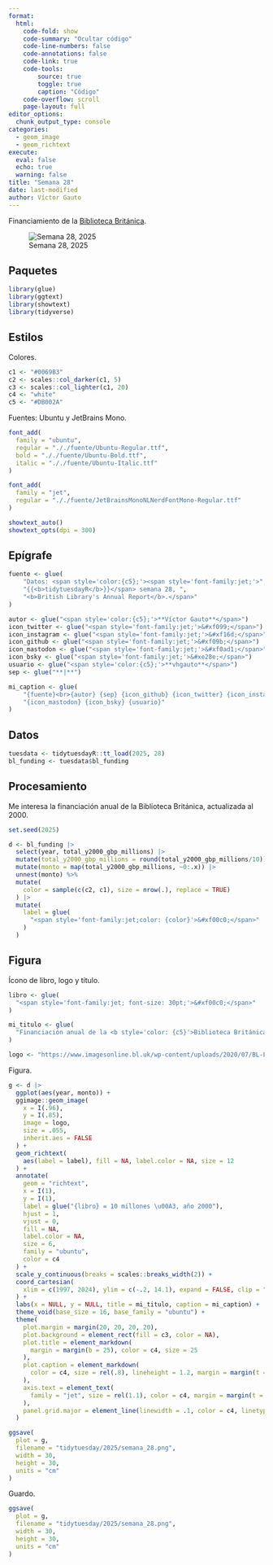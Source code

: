 ```yaml
---
format:
  html:
    code-fold: show
    code-summary: "Ocultar código"
    code-line-numbers: false
    code-annotations: false
    code-link: true
    code-tools:
        source: true
        toggle: true
        caption: "Código"
    code-overflow: scroll
    page-layout: full
editor_options:
  chunk_output_type: console
categories:
  - geom_image
  - geom_richtext
execute:
  eval: false
  echo: true
  warning: false
title: "Semana 28"
date: last-modified
author: Víctor Gauto
---
```


Financiamiento de la [Biblioteca Británica](https://www.bl.uk/).

![Semana 28, 2025](semana_28.png)

## Paquetes

```r
library(glue)
library(ggtext)
library(showtext)
library(tidyverse)
```

## Estilos

Colores.

```r
c1 <- "#0069B3"
c2 <- scales::col_darker(c1, 5)
c3 <- scales::col_lighter(c1, 20)
c4 <- "white"
c5 <- "#DB002A"
```

Fuentes: Ubuntu y JetBrains Mono.

```r
font_add(
  family = "ubuntu",
  regular = "././fuente/Ubuntu-Regular.ttf",
  bold = "././fuente/Ubuntu-Bold.ttf",
  italic = "././fuente/Ubuntu-Italic.ttf"
)

font_add(
  family = "jet",
  regular = "././fuente/JetBrainsMonoNLNerdFontMono-Regular.ttf"
)

showtext_auto()
showtext_opts(dpi = 300)
```

## Epígrafe

```r
fuente <- glue(
    "Datos: <span style='color:{c5};'><span style='font-family:jet;'>",
    "{{<b>tidytuesdayR</b>}}</span> semana 28, ",
    "<b>British Library's Annual Report</b>.</span>"
)

autor <- glue("<span style='color:{c5};'>**Víctor Gauto**</span>")
icon_twitter <- glue("<span style='font-family:jet;'>&#xf099;</span>")
icon_instagram <- glue("<span style='font-family:jet;'>&#xf16d;</span>")
icon_github <- glue("<span style='font-family:jet;'>&#xf09b;</span>")
icon_mastodon <- glue("<span style='font-family:jet;'>&#xf0ad1;</span>")
icon_bsky <- glue("<span style='font-family:jet;'>&#xe28e;</span>")
usuario <- glue("<span style='color:{c5};'>**vhgauto**</span>")
sep <- glue("**|**")

mi_caption <- glue(
    "{fuente}<br>{autor} {sep} {icon_github} {icon_twitter} {icon_instagram} ",
    "{icon_mastodon} {icon_bsky} {usuario}"
)
```

## Datos

```r
tuesdata <- tidytuesdayR::tt_load(2025, 28)
bl_funding <- tuesdata$bl_funding
```

## Procesamiento

Me interesa la financiación anual de la Biblioteca Británica, actualizada al 2000.

```r
set.seed(2025)

d <- bl_funding |> 
  select(year, total_y2000_gbp_millions) |> 
  mutate(total_y2000_gbp_millions = round(total_y2000_gbp_millions/10)) |> 
  mutate(monto = map(total_y2000_gbp_millions, ~0:.x)) |> 
  unnest(monto) %>%
  mutate(
    color = sample(c(c2, c1), size = nrow(.), replace = TRUE)
  ) |> 
  mutate(
    label = glue(
      "<span style='font-family:jet;color: {color}'>&#xf00c0;</span>"
    )
  )
```

## Figura

Ícono de libro, logo y título.

```r
libro <- glue(
  "<span style='font-family:jet; font-size: 30pt;'>&#xf00c0;</span>"
)

mi_titulo <- glue(
  "Financiación anual de la <b style='color: {c5}'>Biblioteca Británica</b>"
)

logo <- "https://www.imagesonline.bl.uk/wp-content/uploads/2020/07/BL-Logo_RGB-resized.jpg"
```

Figura.

```r
g <- d |> 
  ggplot(aes(year, monto)) +
  ggimage::geom_image(
    x = I(.96),
    y = I(.85),
    image = logo,
    size = .055,
    inherit.aes = FALSE
  ) +
  geom_richtext(
    aes(label = label), fill = NA, label.color = NA, size = 12
  ) +
  annotate(
    geom = "richtext",
    x = I(1),
    y = I(1),
    label = glue("{libro} = 10 millones \u00A3, año 2000"),
    hjust = 1,
    vjust = 0,
    fill = NA,
    label.color = NA,
    size = 6,
    family = "ubuntu",
    color = c4
  ) +
  scale_y_continuous(breaks = scales::breaks_width(2)) +
  coord_cartesian(
    xlim = c(1997, 2024), ylim = c(-.2, 14.1), expand = FALSE, clip = "off"
  ) +
  labs(x = NULL, y = NULL, title = mi_titulo, caption = mi_caption) +
  theme_void(base_size = 16, base_family = "ubuntu") +
  theme(
    plot.margin = margin(20, 20, 20, 20),
    plot.background = element_rect(fill = c3, color = NA),
    plot.title = element_markdown(
      margin = margin(b = 25), color = c4, size = 25
    ),
    plot.caption = element_markdown(
      color = c4, size = rel(.8), lineheight = 1.2, margin = margin(t = 20)
    ),
    axis.text = element_text(
      family = "jet", size = rel(1.1), color = c4, margin = margin(t = 20)
    ),
    panel.grid.major = element_line(linewidth = .1, color = c4, linetype = "FF")
  )

ggsave(
  plot = g,
  filename = "tidytuesday/2025/semana_28.png",
  width = 30,
  height = 30,
  units = "cm"
)
```

Guardo.

```r
ggsave(
  plot = g,
  filename = "tidytuesday/2025/semana_28.png",
  width = 30,
  height = 30,
  units = "cm"
)
```
